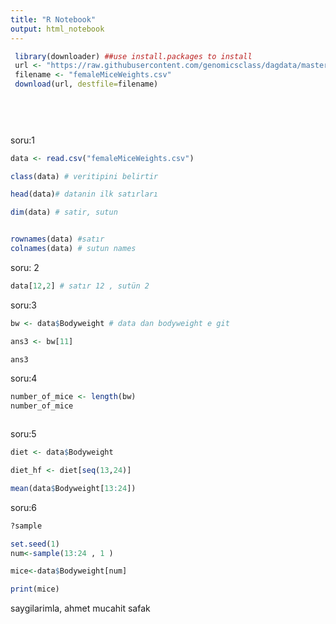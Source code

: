 ---
title: "R Notebook"
output: html_notebook
---




```{r}
 library(downloader) ##use install.packages to install
 url <- "https://raw.githubusercontent.com/genomicsclass/dagdata/master/inst/extdata/femaleMiceWeights.csv"
 filename <- "femaleMiceWeights.csv"
 download(url, destfile=filename)

 
 
 
```
soru:1

```{r}

data <- read.csv("femaleMiceWeights.csv")

class(data) # veritipini belirtir

head(data)# datanin ilk satırları

dim(data) # satir, sutun


rownames(data) #satır
colnames(data) # sutun names


```


soru: 2
```{r}

data[12,2] # satır 12 , sutün 2


```


soru:3

```{r}


bw <- data$Bodyweight # data dan bodyweight e git

ans3 <- bw[11]

ans3


```

soru:4

```{r}

number_of_mice <- length(bw)
number_of_mice



```

soru:5

```{r}

diet <- data$Bodyweight

diet_hf <- diet[seq(13,24)]

mean(data$Bodyweight[13:24])


```

soru:6

```{r}


?sample

set.seed(1)
num<-sample(13:24 , 1 )

mice<-data$Bodyweight[num]

print(mice)

```

saygilarimla, ahmet mucahit safak


